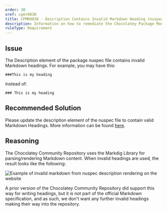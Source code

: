 ```yaml
---
order: 30
xref: cpmr0030
title: CPMR0030 - Description Contains Invalid Markdown Heading (nuspec)
description: Information on how to remediate the Chocolatey Package Moderation Rule 0030
ruleType: Requirement
---
```


<PackageValidatorRuleRequirement />

## Issue

The Description element of the package nuspec file contains invalid Markdown headings.  For example, you may have this:

```
###This is my heading
```
instead of:

```
### This is my heading
```

## Recommended Solution

Please update the description element of the nuspec file to contain valid Markdown Headings.  More information can be found [here](https://github.com/adam-p/markdown-here/wiki/Markdown-Cheatsheet#headers).

## Reasoning

The Chocolatey Community Repository uses the Markdig Library for parsing/rendering Markdown content.  When invalid headings are used, the result looks like the following:

![Example of invalid markdown from nuspec description rendering on the website](/images/moderation/invalid-markdown-rendering.png)

A prior version of the Chocolatey Community Repository did support this way for writing headings, but it is not part of the official Markdown specification, and as such, we don't want any further invalid headings making their way into the repository.
